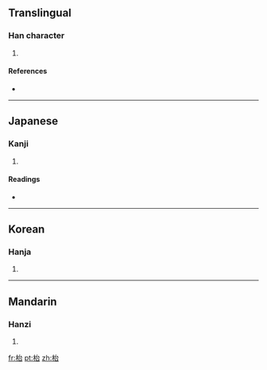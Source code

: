 ==Translingual==

===Han character===
{{Han char|rn=75|rad=木|as=05|sn=9|four=|canj=木戈口 (DIR)}}

# {{defn|Han|sort=木05}}

====References====
* {{Han ref|kx=0517.050|dkj=14581|dj=0905.020|hdz=21191.060|uh=67B1|ud=26545}}

----

==Japanese==

===Kanji===
{{ja-kanji|grade=|rs=木05}}

# {{defn|Japanese|sort=木05}}

====Readings====
* {{ja-readings|on=[[い]] (i), [[し]] (shi), [[じ]] (ji)|kun=[[すき]] (suki)}}

----

==Korean==

===Hanja===
{{ko-hanja|hangeul=대|eumhun=|rv=dae|mr=tae|y=tay}}

# {{defn|Korean|sort=木05}}

----

==Mandarin==

===Hanzi===
{{cmn-hanzi|pin=[[yí]] ([[yi2]])|wg=i<sup>2</sup>}}

# {{defn|Mandarin|sort=木05}}

[[fr:枱]]
[[pt:枱]]
[[zh:枱]]
